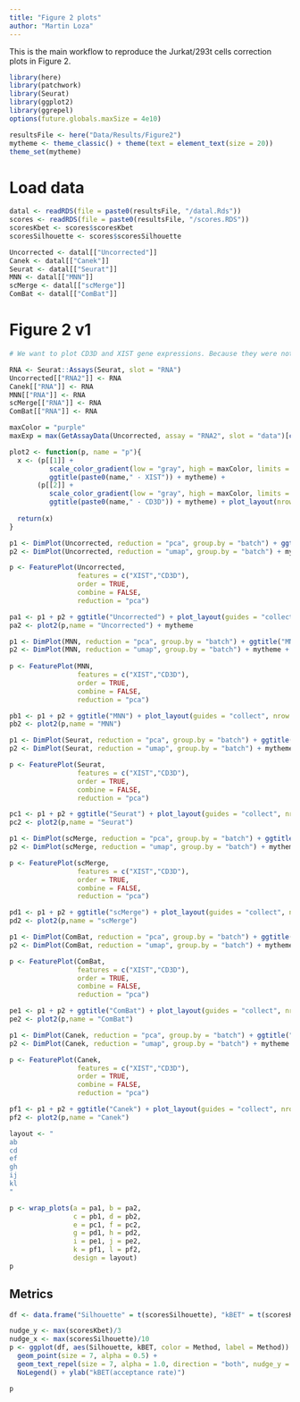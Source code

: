 ```yaml
---
title: "Figure 2 plots"
author: "Martin Loza"
---
```


This is the main workflow to reproduce the Jurkat/293t cells correction plots in Figure 2.

```r
library(here)
library(patchwork)
library(Seurat)
library(ggplot2)
library(ggrepel)
options(future.globals.maxSize = 4e10)

resultsFile <- here("Data/Results/Figure2")
mytheme <- theme_classic() + theme(text = element_text(size = 20)) 
theme_set(mytheme)
```

# Load data

```r
datal <- readRDS(file = paste0(resultsFile, "/datal.Rds"))
scores <- readRDS(file = paste0(resultsFile, "/scores.RDS"))
scoresKbet <- scores$scoresKbet
scoresSilhouette <- scores$scoresSilhouette
```

```r
Uncorrected <- datal[["Uncorrected"]]
Canek <- datal[["Canek"]]
Seurat <- datal[["Seurat"]]
MNN <- datal[["MNN"]]
scMerge <- datal[["scMerge"]]
ComBat <- datal[["ComBat"]]
```

# Figure 2 v1

```r
# We want to plot CD3D and XIST gene expressions. Because they were not selected as variable features, we will add them to a new assay.

RNA <- Seurat::Assays(Seurat, slot = "RNA")
Uncorrected[["RNA2"]] <- RNA
Canek[["RNA"]] <- RNA
MNN[["RNA"]] <- RNA
scMerge[["RNA"]] <- RNA
ComBat[["RNA"]] <- RNA

maxColor = "purple"
maxExp = max(GetAssayData(Uncorrected, assay = "RNA2", slot = "data")[c("CD3D","XIST"),])

plot2 <- function(p, name = "p"){
  x <- (p[[1]] +
          scale_color_gradient(low = "gray", high = maxColor, limits = (c(0,maxExp))) +
          ggtitle(paste0(name," - XIST")) + mytheme) +
       (p[[2]] +
          scale_color_gradient(low = "gray", high = maxColor, limits = (c(0,maxExp))) + 
          ggtitle(paste0(name," - CD3D")) + mytheme) + plot_layout(nrow = 1, guides = "collect") 
  
  return(x)
}

p1 <- DimPlot(Uncorrected, reduction = "pca", group.by = "batch") + ggtitle("Uncorrected") + mytheme
p2 <- DimPlot(Uncorrected, reduction = "umap", group.by = "batch") + mytheme + theme(plot.title = element_blank())

p <- FeaturePlot(Uncorrected,
                 features = c("XIST","CD3D"),
                 order = TRUE,
                 combine = FALSE, 
                 reduction = "pca")

pa1 <- p1 + p2 + ggtitle("Uncorrected") + plot_layout(guides = "collect", nrow = 1) 
pa2 <- plot2(p,name = "Uncorrected") + mytheme

p1 <- DimPlot(MNN, reduction = "pca", group.by = "batch") + ggtitle("MNN") + mytheme
p2 <- DimPlot(MNN, reduction = "umap", group.by = "batch") + mytheme + theme(plot.title = element_blank())
 
p <- FeaturePlot(MNN,
                 features = c("XIST","CD3D"),
                 order = TRUE,
                 combine = FALSE, 
                 reduction = "pca")

pb1 <- p1 + p2 + ggtitle("MNN") + plot_layout(guides = "collect", nrow = 1) 
pb2 <- plot2(p,name = "MNN") 

p1 <- DimPlot(Seurat, reduction = "pca", group.by = "batch") + ggtitle("Seurat") + mytheme
p2 <- DimPlot(Seurat, reduction = "umap", group.by = "batch") + mytheme + theme(plot.title = element_blank())

p <- FeaturePlot(Seurat,
                 features = c("XIST","CD3D"),
                 order = TRUE,
                 combine = FALSE,
                 reduction = "pca")

pc1 <- p1 + p2 + ggtitle("Seurat") + plot_layout(guides = "collect", nrow = 1) 
pc2 <- plot2(p,name = "Seurat") 

p1 <- DimPlot(scMerge, reduction = "pca", group.by = "batch") + ggtitle("scMerge") + mytheme
p2 <- DimPlot(scMerge, reduction = "umap", group.by = "batch") + mytheme + theme(plot.title = element_blank())

p <- FeaturePlot(scMerge,
                 features = c("XIST","CD3D"),
                 order = TRUE,
                 combine = FALSE,
                 reduction = "pca")

pd1 <- p1 + p2 + ggtitle("scMerge") + plot_layout(guides = "collect", nrow = 1) 
pd2 <- plot2(p,name = "scMerge")  

p1 <- DimPlot(ComBat, reduction = "pca", group.by = "batch") + ggtitle("ComBat") + mytheme
p2 <- DimPlot(ComBat, reduction = "umap", group.by = "batch") + mytheme + theme(plot.title = element_blank())

p <- FeaturePlot(ComBat,
                 features = c("XIST","CD3D"),
                 order = TRUE, 
                 combine = FALSE,
                 reduction = "pca")

pe1 <- p1 + p2 + ggtitle("ComBat") + plot_layout(guides = "collect", nrow = 1) 
pe2 <- plot2(p,name = "ComBat")  

p1 <- DimPlot(Canek, reduction = "pca", group.by = "batch") + ggtitle("Canek") + mytheme
p2 <- DimPlot(Canek, reduction = "umap", group.by = "batch") + mytheme + theme(plot.title = element_blank())

p <- FeaturePlot(Canek,
                 features = c("XIST","CD3D"),
                 order = TRUE, 
                 combine = FALSE,
                 reduction = "pca")

pf1 <- p1 + p2 + ggtitle("Canek") + plot_layout(guides = "collect", nrow = 1) 
pf2 <- plot2(p,name = "Canek")  

layout <- "
ab
cd
ef
gh
ij
kl
"

p <- wrap_plots(a = pa1, b = pa2,
                c = pb1, d = pb2,
                e = pc1, f = pc2, 
                g = pd1, h = pd2,
                i = pe1, j = pe2,
                k = pf1, l = pf2,
                design = layout) 
p
```

## Metrics 

```r
df <- data.frame("Silhouette" = t(scoresSilhouette), "kBET" = t(scoresKbet), Method = colnames(scoresKbet))
```


```r
nudge_y <- max(scoresKbet)/3
nudge_x <- max(scoresSilhouette)/10
p <- ggplot(df, aes(Silhouette, kBET, color = Method, label = Method)) + 
  geom_point(size = 7, alpha = 0.5) +
  geom_text_repel(size = 7, alpha = 1.0, direction = "both", nudge_y = nudge_y, nudge_x = nudge_x) + 
  NoLegend() + ylab("kBET(acceptance rate)")

p
```

